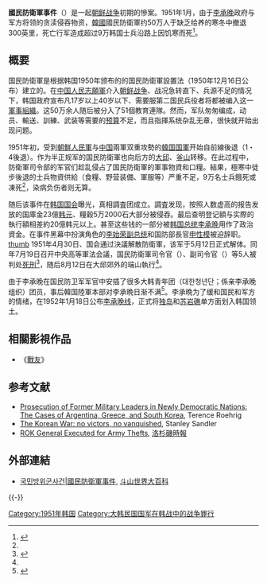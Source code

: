 '''國民防衛軍事件'''（{{Kor|諺=국민방위군 사건|漢=國民防衛軍事件|羅=Gungminbangwigun Sageon}}）是一起[[朝鲜战争|朝鲜战争]]初期的慘案。1951年1月，由于[[李承晚|李承晚]]政府与军方将领的贪渎侵吞物资，[[韓國|韓國]]國民防衛軍约50万人于缺乏给养的寒冬中撤退300英里，死亡行军造成超过9万韩国士兵沿路上因饥寒而死<ref name=Newsis>{{cite news
| url = http://news.naver.com/main/read.nhn?mode=LSD&mid=sec&sid1=100&oid=003&aid=0000623016
| title = '국민방위군' 희생자 56년만에 '순직' 인정
| newspaper = Newsis
| date = 2007-10-30
| accessdate = 2010-02-09
| language = ko
| archive-date = 2013-11-02
| archive-url = https://web.archive.org/web/20131102201005/http://news.naver.com/main/read.nhn?mode=LSD&mid=sec&sid1=100&oid=003&aid=0000623016
| dead-url = no
}}</ref>。

== 概要 ==
国民防衛軍是根据韩国1950年颁布的的国民防衛軍設置法（1950年12月16日公布）建立的。在[[中国人民志願軍|中国人民志願軍]]介入[[朝鲜战争|朝鲜战争]]、战况急转直下、兵源不足的情况下，韩国政府宣布凡17岁以上40岁以下、需要服第二国民兵役者将都被编入这一[[軍事組織|軍事組織]]。这50万余人随后被分入了51個教育連隊。然而，军队匆匆编成，动员、輸送、訓練、武装等需要的[[预算|预算]]不足，而且指揮系统杂乱无章，很快就开始出现问题。

1951年初，受到[[朝鮮人民軍|朝鮮人民軍]]与[[中国|中国]]兩軍双重攻勢的[[韓国国軍|韓国国軍]]开始自前線後退（1・4後退）。作为半正规军的国民防衛軍也向后方的[[大邱|大邱]]、[[釜山|釜山]]转移。在此过程中，防衛軍司令部的军官们趁乱侵占了国民防衛軍的軍事物資和口糧。結果，極寒中徒步後退的士兵物資供給（食糧、野营装備、軍服等）严重不足，9万名士兵餓死或凍死<ref name=Newsis/>，染病负伤者则无算。

随后该事件在[[韩国国会|韩国国会]]曝光，真相調査团成立。調査发现，按照人数虚高的报告发放的国庫金23億[[韩元|韩元]]、糧穀5万2000石大部分被侵吞。最后查明登记額与实際的執行額相差約20億韩元以上。甚至这些钱的一部分被[[韩国总统|韩国总统]][[李承晩|李承晩]]用作了政治資金。在事件黑幕中扮演角色的[[李始荣|李始荣]][[副总统|副总统]]和国防部長官[[申性模|申性模]]被迫辞职。
[[file:국민방위군_사령관_총살형.jpg|thumb]]
1951年4月30日、国会通过決議解散防衛軍，该军于5月12日正式解体。同年7月19日召开中央高等軍法会議，国民防衛軍司令官{{ko-link|金潤根|김윤근}}（{{lang|ko|김윤근}}）、副司令官{{ko-link|尹益憲|윤익헌}}（{{lang|ko|윤익헌}}）等5人被判处[[死刑|死刑]]<ref>{{cite web
 | url = http://japanese.yonhapnews.co.kr/headline/2011/07/09/0200000000AJP20110709000700882.HTML
 | title = 今日の歴史（7月19日）
 | publisher = [[聯合ニュース|聯合ニュース]]
 | date = 2011-07-19
 | accessdate = 2011-08-08
 | archive-date = 2013-12-14
 | archive-url = https://web.archive.org/web/20131214072223/http://japanese.yonhapnews.co.kr/headline/2011/07/09/0200000000AJP20110709000700882.HTML
 | dead-url = no
 }}</ref>，随后8月12日在大邱郊外的端山執行<ref name=Newsis/>。

由于李承晚在国民防卫军军官中安插了很多大韩青年团（대한청년단；係亲李承晚组织）团员，事后韓国陸軍本部对李承晩日渐不满<ref>{{cite news
 | url = http://news.onekoreanews.net/detail.php?number=48841&thread=15
 | title = 朴正煕 逝去30周年記念連載⑫ ― 企てられたクーデター
 | newspaper = [[統一日報|統一日報]]
 | date = 2009-06-06
 | accessdate = 2010-04-24
 | archive-date = 2020-10-01
 | archive-url = https://web.archive.org/web/20201001183007/http://news.onekoreanews.net/detail.php?number=48841&thread=15
 | dead-url = no
 }}</ref>。李承晩为了缓和国民和军方的情绪，在1952年1月18日公布[[李承晚线|李承晚线]]，正式将[[独岛|独岛]]和[[苏岩礁|苏岩礁]]单方面划入韩国领土。

== 相關影視作品 ==
* 《[[戰友_(電視劇)|戰友]]》

==参考文献==
<references />
*[http://books.google.com/books?id=zfQggLWwyi4C&pg=PA139&lpg=PA139&hl=en&ei=WIdITM6DK8T58AbiqZjpDg&sa=X&oi=book_result&ct=result&resnum=2&ved=0CCkQ6AEwAQ#v=onepage&q&f=false Prosecution of Former Military Leaders in Newly Democratic Nations: The Cases of Argentina, Greece, and South Korea]{{Wayback|url=http://books.google.com/books?id=zfQggLWwyi4C&pg=PA139&lpg=PA139&hl=en&ei=WIdITM6DK8T58AbiqZjpDg&sa=X&oi=book_result&ct=result&resnum=2&ved=0CCkQ6AEwAQ#v=onepage&q&f=false |date=20130509054521 }}, Terence Roehrig
*[http://books.google.co.kr/books?id=tVVj6UDw7x0C&pg=PA224&lpg=PA224&dq=The+Korean+War:+no+victors,+no+vanquished+starve+Naitonal&source=bl&ots=Go14exS6BC&sig=bqn1OZ_B7nsvVD4NRcMOk-VhM9s&hl=ja&ei=_O5FTLylNoKkvgO49eCmCQ&sa=X&oi=book_result&ct=result&resnum=1&ved=0CBUQ6AEwAA#v=onepage&q&f=false The Korean War: no victors, no vanquished]{{Wayback|url=http://books.google.co.kr/books?id=tVVj6UDw7x0C&pg=PA224&lpg=PA224&dq=The+Korean+War:+no+victors,+no+vanquished+starve+Naitonal&source=bl&ots=Go14exS6BC&sig=bqn1OZ_B7nsvVD4NRcMOk-VhM9s&hl=ja&ei=_O5FTLylNoKkvgO49eCmCQ&sa=X&oi=book_result&ct=result&resnum=1&ved=0CBUQ6AEwAA#v=onepage&q&f=false |date=20120914054033 }}, Stanley Sandler
*[http://pqasb.pqarchiver.com/latimes/access/425122721.html?dids=425122721:425122721&FMT=ABS&FMTS=ABS:AI&type=historic&date=Aug+14%2C+1951&author=&pub=Los+Angeles+Times&desc=ROK+General+Executed+for+Army+Thefts&pqatl=google ROK General Executed for Army Thefts]{{Wayback|url=http://pqasb.pqarchiver.com/latimes/access/425122721.html?dids=425122721:425122721&FMT=ABS&FMTS=ABS:AI&type=historic&date=Aug+14%2C+1951&author=&pub=Los+Angeles+Times&desc=ROK+General+Executed+for+Army+Thefts&pqatl=google |date=20121103082222 }}, [[洛杉磯時報|洛杉磯時報]]

== 外部連結 ==
* [http://www.encyber.com/search_w/ctdetail.php?gs=ws&gd=&cd=&d=&k=&inqr=&indme=&p=1&q=%B1%B9%B9%CE%B9%E6%C0%A7%B1%BA+%BB%E7%B0%C7&masterno=22027&contentno=22027 국민방위군사건|國民防衛軍事件]{{dead link|date=2018年2月 |bot=InternetArchiveBot |fix-attempted=yes }}, [[斗山世界大百科|斗山世界大百科]]

{{-}}
{{朝鲜战争}}

[[Category:1951年韩国|Category:1951年韩国]]
[[Category:大韩民国国军在韩战中的战争罪行|Category:大韩民国国军在韩战中的战争罪行]]